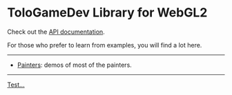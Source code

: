 # ToloGameDev Library for WebGL2

Check out the [API documentation](docs/).

For those who prefer to learn from examples, you will find a lot here.

---

-   [Painters](#/painter): demos of most of the painters.

---

[Test...](#/test)
